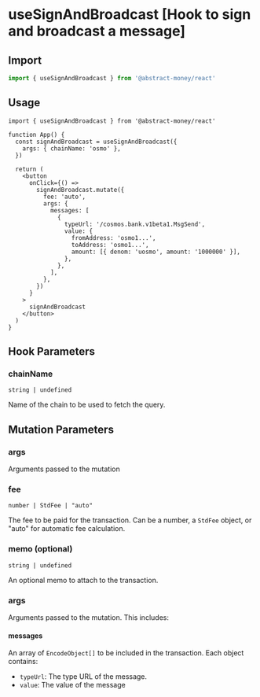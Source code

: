 
# useSignAndBroadcast [Hook to sign and broadcast a message]

## Import

```ts twoslash 
import { useSignAndBroadcast } from '@abstract-money/react'
```

## Usage

```tsx twoslash [index.tsx]
import { useSignAndBroadcast } from '@abstract-money/react'

function App() {
  const signAndBroadcast = useSignAndBroadcast({
    args: { chainName: 'osmo' },
  })

  return (
    <button
      onClick={() =>
        signAndBroadcast.mutate({
          fee: 'auto',
          args: {
            messages: [
              {
                typeUrl: '/cosmos.bank.v1beta1.MsgSend',
                value: {
                  fromAddress: 'osmo1...',
                  toAddress: 'osmo1...',
                  amount: [{ denom: 'uosmo', amount: '1000000' }],
                },
              },
            ],
          },
        })
      }
    >
      signAndBroadcast
    </button>
  )
}
```

## Hook Parameters

### chainName

`string | undefined`

Name of the chain to be used to fetch the query.

<ParameterMutationSnippet />

## Mutation Parameters

### args
Arguments passed to the mutation

### fee

`number | StdFee | "auto"`

The fee to be paid for the transaction. Can be a number, a `StdFee` object, or "auto" for automatic fee calculation.

### memo (optional)

`string | undefined`

An optional memo to attach to the transaction.

### args

Arguments passed to the mutation. This includes:

#### messages

An array of `EncodeObject[]` to be included in the transaction. Each object contains:

- `typeUrl`: The type URL of the message.
- `value`: The value of the message